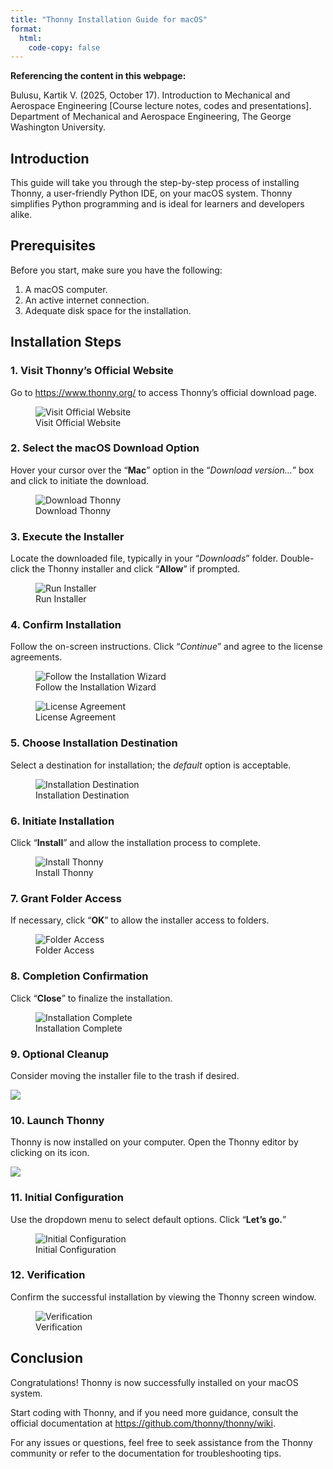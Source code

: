 ```yaml
---
title: "Thonny Installation Guide for macOS"
format: 
  html:
    code-copy: false
---
```


<html>
<head>
    <style>
        body {
            -webkit-user-select: none; /* Safari */
            -moz-user-select: none; /* Firefox */
            -ms-user-select: none; /* IE10+/Edge */
            user-select: none; /* Standard */
        }
    </style>
</head>
<body>

:::{.callout-important}
**Referencing the content in this webpage:**

Bulusu, Kartik V. (2025, October 17). Introduction to Mechanical and Aerospace Engineering [Course lecture notes, codes and presentations]. Department of Mechanical and Aerospace Engineering, The George Washington University.
:::

## Introduction

This guide will take you through the step-by-step process of installing Thonny, a user-friendly Python IDE, on your macOS system. Thonny simplifies Python programming and is ideal for learners and developers alike.

## Prerequisites

Before you start, make sure you have the following:

1. A macOS computer.
2. An active internet connection.
3. Adequate disk space for the installation.

## Installation Steps

### 1. Visit Thonny's Official Website
Go to [https://www.thonny.org/](https://www.thonny.org/) to access Thonny's official download page.

![Visit Official Website](/thonny-mac/Step_1.png)

### 2. Select the macOS Download Option
Hover your cursor over the "**Mac**" option in the "*Download version…*" box and click to initiate the download.

![Download Thonny](/thonny-mac/Step_2.png)


### 3. Execute the Installer
Locate the downloaded file, typically in your "*Downloads*" folder. Double-click the Thonny installer and click "**Allow**" if prompted.

![Run Installer](/thonny-mac/Step_3.png)

### 4. Confirm Installation

Follow the on-screen instructions. Click "*Continue*" and agree to the license agreements.

![Follow the Installation Wizard](/thonny-mac/Step_4.png)

![License Agreement](/thonny-mac/Step_6.png)

### 5. Choose Installation Destination

Select a destination for installation; the _default_ option is acceptable.

![Installation Destination](/thonny-mac/Step_7.png)

### 6. Initiate Installation
Click "**Install**" and allow the installation process to complete.

![Install Thonny](/thonny-mac/Step_8.png)

### 7. Grant Folder Access
If necessary, click "**OK**" to allow the installer access to folders.

![Folder Access](/thonny-mac/Step_9a.png)

### 8. Completion Confirmation
Click "**Close**" to finalize the installation.

![Installation Complete](/thonny-mac/Step_10.png)

### 9. Optional Cleanup
Consider moving the installer file to the trash if desired.

![](/thonny-mac/Step_11.png)

### 10. Launch Thonny
Thonny is now installed on your computer. Open the Thonny editor by clicking on its icon.

![](/thonny-mac/Step_12.png)

### 11. Initial Configuration
Use the dropdown menu to select default options. Click "**Let's go.**"

![Initial Configuration](/thonny-mac/Step_13.png)

### 12. Verification
Confirm the successful installation by viewing the Thonny screen window.

![Verification](/thonny-mac/Step_14.png)

## Conclusion
Congratulations! Thonny is now successfully installed on your macOS system.

Start coding with Thonny, and if you need more guidance, consult the official documentation at [https://github.com/thonny/thonny/wiki](https://github.com/thonny/thonny/wiki). 

For any issues or questions, feel free to seek assistance from the Thonny community or refer to the documentation for troubleshooting tips.


<!-- <footer>
  <p>This is a Quarto website. To learn more about Quarto websites visit <https://quarto.org/docs/websites>.<br>
  Author: Kartik Bulusu<br>
  Contact: <a href="mailto:bulusu@gwu.edu">bulusu</a><br>
  &copy; 2025 All rights reserved</p>
</footer> -->